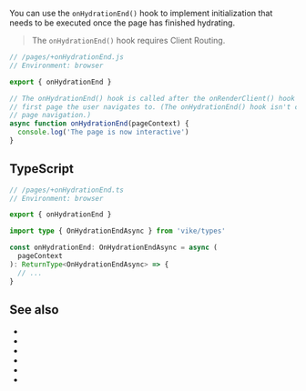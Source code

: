 
You can use the `onHydrationEnd()` hook to implement initialization that needs to be executed once the page has finished <Link href="/hydration">hydrating</Link>.

> The `onHydrationEnd()` hook requires <Link href="/client-routing">Client Routing</Link>.

```js
// /pages/+onHydrationEnd.js
// Environment: browser

export { onHydrationEnd }

// The onHydrationEnd() hook is called after the onRenderClient() hook finishes rendering the
// first page the user navigates to. (The onHydrationEnd() hook isn't called upon subsequent
// page navigation.)
async function onHydrationEnd(pageContext) {
  console.log('The page is now interactive')
}
```


## TypeScript

```ts
// /pages/+onHydrationEnd.ts
// Environment: browser

export { onHydrationEnd }

import type { OnHydrationEndAsync } from 'vike/types'

const onHydrationEnd: OnHydrationEndAsync = async (
  pageContext
): ReturnType<OnHydrationEndAsync> => {
  // ...
}
```

<HookTypeScriptHints hookTypeName="OnHydrationEndAsync" />

## See also

- <Link href="/client" />
- <Link href="/onAfterRenderClient" />
- <Link href="/onBeforeRenderClient" />
- <Link href="/onPageTransitionStart" />
- <Link href="/onPageTransitionEnd" />
- <Link href="/hooks" />
